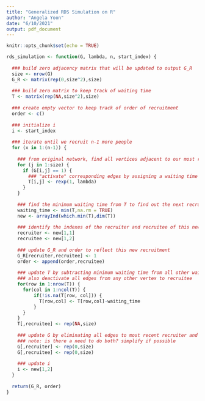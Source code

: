 ```yaml
---
title: "Generalized RDS Simulation on R"
author: "Angela Yoon"
date: "6/10/2021"
output: pdf_document
---
```


```r
knitr::opts_chunk$set(echo = TRUE)
```

```r
rds_simulation <- function(G, lambda, n, start_index) {
  
  ### build zero adjacency matrix that will be updated to output G_R
  size <- nrow(G)
  G_R <- matrix(rep(0,size^2),size)
  
  ### build zero matrix to keep track of waiting time
  T <- matrix(rep(NA,size^2),size)
  
  ### create empty vector to keep track of order of recruitment
  order <- c()
  
  ### initialize i
  i <- start_index
  
  ### iterate until we recruit n-1 more people
  for (x in 1:(n-1)) {
    
    ### from original network, find all vertices adjacent to our most recently recruited vertex
    for (j in 1:size) {
      if (G[i,j] == 1) {
        ### "activate" corresponding edges by assigning a waiting time
        T[i,j] <- rexp(1, lambda)
      }
    }
    
    ### find the minimum waiting time from T to find out the next recruitment
    waiting_time <- min(T,na.rm = TRUE)
    new <- arrayInd(which.min(T),dim(T))
    
    ### identify the indexes of the recruiter and recruitee of this new recruitment
    recruiter <- new[1,1]
    recruitee <- new[1,2]
    
    ### update G_R and order to reflect this new recruitment
    G_R[recruiter,recruitee] <- 1
    order <- append(order,recruitee)
    
    ### update T by subtracting minimum waiting time from all other waiting times
    ### also deactivate all edges from any other vertex to recruitee
    for(row in 1:nrow(T)) {
      for(col in 1:ncol(T)) {
          if(!is.na(T[row, col])) {
            T[row,col] <- T[row,col]-waiting_time
          }
      }
    }
    T[,recruitee] <- rep(NA,size)
    
    ### update G by eliminating all edges to most recent recruiter and recruitee
    ### note: is there a need to do both? simplify if possible
    G[,recruiter] <- rep(0,size)
    G[,recruitee] <- rep(0,size)
    
    ### update i
    i <- new[1,2]
  }
  
  return(G_R, order)
}
```

